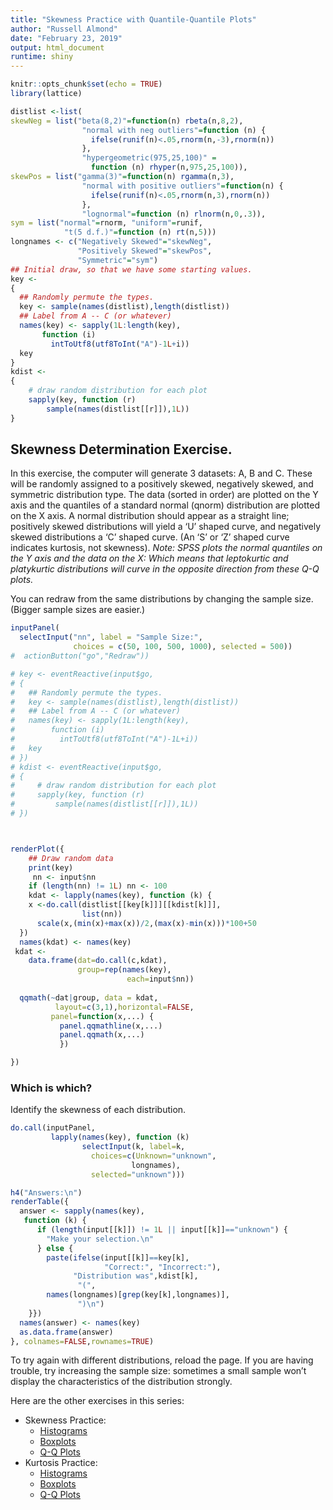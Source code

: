 ```yaml
---
title: "Skewness Practice with Quantile-Quantile Plots"
author: "Russell Almond"
date: "February 23, 2019"
output: html_document
runtime: shiny
---
```


```r
knitr::opts_chunk$set(echo = TRUE)
library(lattice)
```

```r
distlist <-list(
skewNeg = list("beta(8,2)"=function(n) rbeta(n,8,2),
                "normal with neg outliers"=function (n) {
                  ifelse(runif(n)<.05,rnorm(n,-3),rnorm(n))
                },
                "hypergeometric(975,25,100)" = 
                  function (n) rhyper(n,975,25,100)),
skewPos = list("gamma(3)"=function(n) rgamma(n,3),
                "normal with positive outliers"=function(n) {
                  ifelse(runif(n)<.05,rnorm(n,3),rnorm(n))
                },
                "lognormal"=function (n) rlnorm(n,0,.3)),
sym = list("normal"=rnorm, "uniform"=runif,
            "t(5 d.f.)"=function (n) rt(n,5)))
longnames <- c("Negatively Skewed"="skewNeg",
               "Positively Skewed"="skewPos",
               "Symmetric"="sym")
## Initial draw, so that we have some starting values.
key <- 
{
  ## Randomly permute the types.  
  key <- sample(names(distlist),length(distlist))
  ## Label from A -- C (or whatever)  
  names(key) <- sapply(1L:length(key),
       function (i)
         intToUtf8(utf8ToInt("A")-1L+i))
  key
}
kdist <- 
{
    # draw random distribution for each plot
    sapply(key, function (r)  
        sample(names(distlist[[r]]),1L))
}

```

## Skewness Determination Exercise.

In this exercise, the computer will generate 3 datasets:  A, B and C.  These will be randomly assigned to a positively skewed, negatively skewed, and symmetric distribution type. The data (sorted in order) are plotted on the Y axis and the quantiles of a standard normal (qnorm) distribution are plotted on the X axis.  A normal distribution should appear as a straight line; positively skewed distributions will yield a 'U' shaped curve, and negatively skewed distributions a 'C' shaped curve.  (An 'S' or 'Z' shaped curve indicates kurtosis, not skewness).
_Note:  SPSS plots the normal quantiles on the Y axis and the data on the X:  Which means that leptokurtic and platykurtic distributions will curve in the opposite direction from these Q-Q plots._


You can redraw from the same distributions by changing the sample size. (Bigger sample sizes are easier.)
```r
inputPanel(
  selectInput("nn", label = "Sample Size:",
              choices = c(50, 100, 500, 1000), selected = 500))
#  actionButton("go","Redraw"))

# key <- eventReactive(input$go,
# {
#   ## Randomly permute the types.  
#   key <- sample(names(distlist),length(distlist))
#   ## Label from A -- C (or whatever)  
#   names(key) <- sapply(1L:length(key),
#        function (i)
#          intToUtf8(utf8ToInt("A")-1L+i))
#   key
# })
# kdist <- eventReactive(input$go,
# {
#     # draw random distribution for each plot
#     sapply(key, function (r)  
#         sample(names(distlist[[r]]),1L))
# })



renderPlot({
    ## Draw random data 
    print(key)
     nn <- input$nn
    if (length(nn) != 1L) nn <- 100
    kdat <- lapply(names(key), function (k) {
    x <-do.call(distlist[[key[k]]][[kdist[k]]],
                list(nn))
      scale(x,(min(x)+max(x))/2,(max(x)-min(x)))*100+50
  })
  names(kdat) <- names(key)
 kdat <- 
    data.frame(dat=do.call(c,kdat),
               group=rep(names(key),
                          each=input$nn))
  
  qqmath(~dat|group, data = kdat,
          layout=c(3,1),horizontal=FALSE,
         panel=function(x,...) {
           panel.qqmathline(x,...)
           panel.qqmath(x,...)
           })

})

```
### Which is which?

Identify the skewness of each distribution.
```r

do.call(inputPanel,
         lapply(names(key), function (k)
                selectInput(k, label=k,
                  choices=c(Unknown="unknown", 
                           longnames),
                  selected="unknown")))

h4("Answers:\n")
renderTable({
  answer <- sapply(names(key),
   function (k) {
      if (length(input[[k]]) != 1L || input[[k]]=="unknown") {
        "Make your selection.\n"
      } else {
        paste(ifelse(input[[k]]==key[k],
                     "Correct:", "Incorrect:"),
              "Distribution was",kdist[k],
               "(",
        names(longnames)[grep(key[k],longnames)],
               ")\n")
    }})
  names(answer) <- names(key)
  as.data.frame(answer)
}, colnames=FALSE,rownames=TRUE)

```

To try again with different distributions, reload the page.  If you are having trouble, try increasing the sample size:  sometimes a small sample won't display the characteristics of the distribution strongly.

Here are the other exercises in this series:

* Skewness Practice:
   + [Histograms](SkewnessPractice.Rmd)
   + [Boxplots](SkewnessBoxplot.Rmd)
   + [Q-Q Plots](SkewnessQQ.Rmd)

* Kurtosis Practice:
   + [Histograms](KurtosisPractice.Rmd)
   + [Boxplots](KurtosisBoxplots.Rmd)
   + [Q-Q Plots](KurtosisQQ.Rmd)






